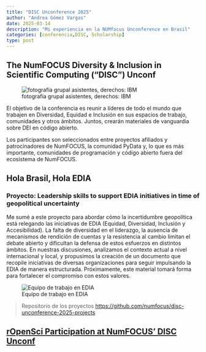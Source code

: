 ```yaml
---
title: "DISC Unconference 2025"
author: "Andrea Gómez Vargas"
date: 2025-03-14
description: "Mi experiencia en la NUMfocus Unconference en Brasil"
categories: [conferencia,DISC, Scholarship]
type: post
---
```


## The NumFOCUS Diversity & Inclusion in Scientific Computing (“DISC”) Unconf

![fotografía grupal asistentes, derechos: IBM](2025-03-15%20-%20DISC%20Unconference%202025%20@%20IBM%20(30%20of%2031).jpg)

El objetivo de la conferencia es reunir a líderes de todo el mundo que trabajen en Diversidad, Equidad e Inclusión en sus espacios de trabajo, comunidades y otros ámbitos. Juntos, crearán materiales de vanguardia sobre DEI en código abierto.

Los participantes son seleccionados entre proyectos afiliados y patrocinadores de NumFOCUS, la comunidad PyData y, lo que es más importante, comunidades de programación y código abierto fuera del ecosistema de NumFOCUS.

## Hola Brasil, Hola EDIA

### Proyecto: Leadership skills to support EDIA initiatives in time of geopolitical uncertainty

Me sumé a este proyecto para abordar cómo la incertidumbre geopolítica está relegando las iniciativas de EDIA (Equidad, Diversidad, Inclusión y Accesibilidad). La falta de diversidad en el liderazgo, la ausencia de mecanismos de rendición de cuentas y la resistencia al cambio limitan el debate abierto y dificultan la defensa de estos esfuerzos en distintos ámbitos. En nuestras discusiones, analizamos el contexto actual a nivel internacional y local, y propusimos la creación de un documento que recopile iniciativas de diversas organizaciones para seguir impulsando la EDIA de manera estructurada. Próximamente, este material tomará forma para fortalecer el compromiso con estos valores.

![Equipo de trabajo en EDIA](team.png)

> Repositorio de los proyectos <https://github.com/numfocus/disc-unconference-2025-projects>

## [rOpenSci Participation at NumFOCUS’ DISC Unconf](https://ropensci.org/blog/2025/03/24/numfocus-unconf/)
